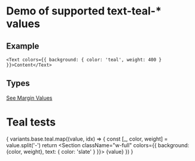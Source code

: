 
# Demo of supported text-teal-* values

## Example
```
<Text colors={{ background: { color: 'teal', weight: 400 } }}>Content</Text>
```
## Types
[See Margin Values](https://github.com/bolanosdev/phoenix-ui/blob/main/libraries/types/sizing/width.types.ts)


# Teal tests
{
  variants.base.teal.map((value, idx) => {
    const [_, color, weight] =  value.split('-')
    return <Unstyled key={idx}>
      <Section className="w-full" colors={{ background: {color, weight}, text: { color: 'slate' } }}>
          {value}
      </Section>
    </Unstyled>
  })
}



